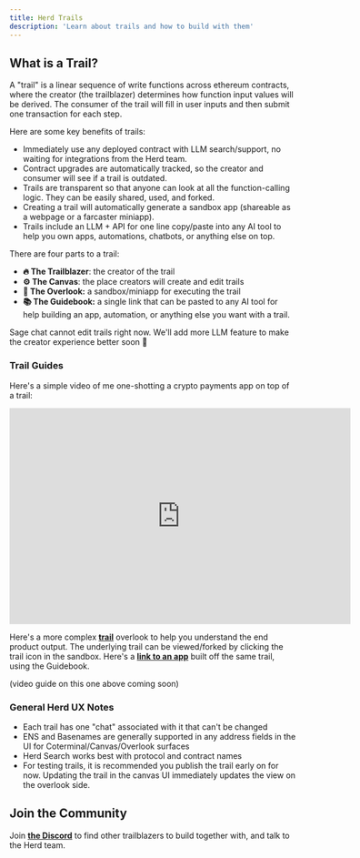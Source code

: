 ```yaml
---
title: Herd Trails
description: 'Learn about trails and how to build with them'
---
```


## What is a Trail?

A "trail" is a linear sequence of write functions across ethereum contracts, where the creator (the trailblazer) determines how function input values will be derived. The consumer of the trail will fill in user inputs and then submit one transaction for each step.

Here are some key benefits of trails:

- Immediately use any deployed contract with LLM search/support, no waiting for integrations from the Herd team.
- Contract upgrades are automatically tracked, so the creator and consumer will see if a trail is outdated.
- Trails are transparent so that anyone can look at all the function-calling logic. They can be easily shared, used, and forked.
- Creating a trail will automatically generate a sandbox app (shareable as a webpage or a farcaster miniapp).
- Trails include an LLM + API for one line copy/paste into any AI tool to help you own apps, automations, chatbots, or anything else on top.

There are four parts to a trail:

- **🔥 The Trailblazer**: the creator of the trail
- **⚙️ The Canvas**: the place creators will create and edit trails
- **🔭 The Overlook:** a sandbox/miniapp for executing the trail
- **📚 The Guidebook:** a single link that can be pasted to any AI tool for help building an app, automation, or anything else you want with a trail.

<Info>
Sage chat cannot edit trails right now. We'll add more LLM feature to make the creator experience better soon 🙂
</Info>

### Trail Guides

Here's a simple video of me one-shotting a crypto payments app on top of a trail:

<Frame>
  <iframe
    width="600"
    height="380"
    src="https://www.youtube.com/embed/Fxcvw6K-ayc?si=WUPLK9epHm9WIHvP"
    title="YouTube video player"
    frameborder="0"
    allow="accelerometer; autoplay; clipboard-write; encrypted-media; gyroscope; picture-in-picture"
    allowfullscreen
  ></iframe>
</Frame>

Here's a more complex [**trail**](https://herd.eco/trails/0197137c-2be8-7c84-a6dd-69a6daa97026/walk) overlook to help you understand the end product output. The underlying trail can be viewed/forked by clicking the trail icon in the sandbox. Here's a [**link to an app**](https://v0.dev/chat/trail-api-implementation-Ipk7PqiYLXy) built off the same trail, using the Guidebook.

(video guide on this one above coming soon)

### General Herd UX Notes

- Each trail has one "chat" associated with it that can't be changed
- ENS and Basenames are generally supported in any address fields in the UI for Coterminal/Canvas/Overlook surfaces
- Herd Search works best with protocol and contract names
- For testing trails, it is recommended you publish the trail early on for now. Updating the trail in the canvas UI immediately updates the view on the overlook side.

## Join the Community

Join [**the Discord**](https://discord.gg/dqxt4mqfKe) to find other trailblazers to build together with, and talk to the Herd team.